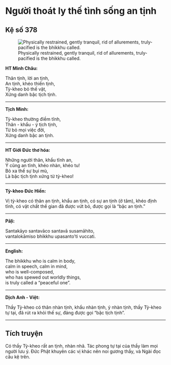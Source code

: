 # Người thoát ly thế tình sống an tịnh {- #nguoi-thoat-ly-the-tinh-song-an-tinh}

## Kệ số 378 {- #ke-so-378}

![Physically restrained, gently tranquil, rid of allurements, truly-pacified is the bhikkhu called.](images/kinh-phap-cu-ke-so-378-dhammapada-verse-378.jpg){fig-align="center" .lightbox}

**HT Minh Châu:**

Thân tịnh, lời an tịnh,  
An tịnh, khéo thiền tịnh,  
Tỳ-kheo bỏ thế vật,  
Xứng danh bậc tịch tịnh.  

<hr class="divider">

**Tịch Minh:**

Tỳ-kheo thường điềm tĩnh,  
Thân - khẩu - ý tịch tịnh,  
Từ bỏ mọi việc đời,  
Xứng danh bậc an tịnh.  

<hr class="divider">

**HT Giới Đức thơ hóa:**

Những người thân, khẩu tĩnh an,  
Ý cũng an tĩnh, khéo nhàn, khéo tu!  
Bỏ xa thế sự bụi mù,  
Là bậc tịch tịnh xứng từ tỳ-kheo!  

<hr class="divider">

**Tỳ-kheo Đức Hiền:**

Vị tỳ-kheo có thân an tịnh, khẩu an tịnh, có sự an tịnh (ở tâm), khéo định tĩnh, có vật chất thế gian đã được vứt bỏ, được gọi là “bậc an tịnh.”  

<hr class="divider">

**Pāḷi:**

Santakāyo santavāco santavā susamāhito,  
vantalokāmiso bhikkhu upasanto’ti vuccati.  

<hr class="divider">

**English:**

The bhikkhu who is calm in body,  
calm in speech, calm in mind,  
who is well-composed,  
who has spewed out worldly things,  
is truly called a "peaceful one".  

<hr class="divider">

**Dịch Anh - Việt:**

Thầy Tỳ-kheo có thân nhàn tịnh, khẩu nhàn tịnh, ý nhàn tịnh, thầy Tỳ-kheo tự tại, đã rút ra khỏi thế sự, đáng được gọi "bậc tịch tịnh".  

<hr class="divider">

## Tích truyện {- #tich-truyen}

Có thầy Tỳ-kheo rất an tịnh, nhàn nhã. Tác phong tự tại của thầy làm mọi người lưu ý. Ðức Phật khuyên các vị khác nên noi gương thầy, và Ngài đọc câu kệ trên.  